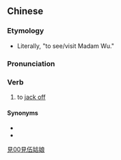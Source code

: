 {{also|见伍姑娘}}
==Chinese==
{{zh-forms|s=见伍姑娘|type=112}}

===Etymology===
* Literally, "to see/visit Madam Wu."

===Pronunciation===
{{zh-pron
|m=jiàn Wǔ gūniáng,tl=y
|cat=v
}}

===Verb===
{{zh-verb}}

# {{lb|zh|idiomatic|slang}} to [[jack off]]

====Synonyms====
* {{l|zh|打飛機}}
* {{l|zh|見五姑娘}}

[[Category:zh:Sex|見00見伍姑娘]]